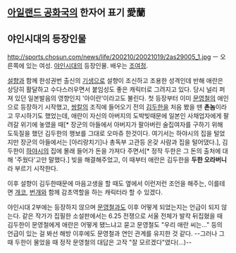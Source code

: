 == [[아일랜드 공화국]]의 한자어 표기 愛蘭 == 
== 야인시대의 등장인물 ==
http://sports.chosun.com/news/life/200210/20021019/2as29005_1.jpg
ㅡ 오른쪽에 있는 여성.
[[야인시대]]의 등장인물. 배우는 [[조여정]].

[[설향]]과 함께 한성권번 출신의 [[기생]]으로 설향이 조신하고 조용한 성격인데 반해 애란은 상당히 활달하고 수다스러우면서 붙임성도 좋은 캐릭터로 그려지고 있다. 당시 널리 퍼져 있던 일본발음의 영향인지 '아이란'이라고도 불린다.
첫 등장부터 이미 [[문영철]]의 애인으로 등장하기 시작했고, [[쌍칼]]의 조직에 들어오기 전의 [[김두한]]을 처음 봤을 땐 '''촌놈'''이라고 무시하기도 했었는데, 애란이 자신의 아버지의 도박빚때문에 일본인 사채업자에게 팔려갈 위기에 놓였을 때[* 장군의 아들에서 아버지가 팔아버린 술집여자를 구하기 위해 도둑질을 했던 김두한의 행보를 그대로 오마쥬 한것이다. 여기서는 하야시의 집을 털었지만 장군의 아들에서는 [아리랑치기]나 총독부 고관등 온갖 사람과 집을 털어댔다.], 김두한이 [[하야시]]의 집에 몰래 들어가 돈을 가져다 주면서[* 정작 두한은 그 돈의 출처에 대해 '주웠다'고만 말했다.] 빚을 해결해주었고, 이 때부터 애란은 김두한을 '''두한 오라버니'''라 부르기 시작한다.

이후 설향이 김두한때문에 마음고생을 할 때도 옆에서 이런저런 조언을 해주는, 이를테면 [[개코]], [[번개]]와 함께 감초역할을 하는 캐릭터라 할 수 있겠다.

야인시대 2부에는 등장하지 않으며 [[문영철]]과도 이후 어떻게 되었는지는 언급이 되지 않는다. 같은 작가가 집필한 소설판에서는 6.25 전쟁으로 서울 전체가 발칵 뒤집혔을 때 김두한이 문영철에게 애란은 어떻게 됐느냐고 묻고 문영철도 "우리 애란 씨는..." 등의 언급이 있는 걸 봐선 해방 이후에도 문영철과 연인 관계를 유지한 것 같다. --그러나 그때 두한이 물었을 때 정작 문영철의 대답은 고작 "잘 모르겠다"였다(...)--
